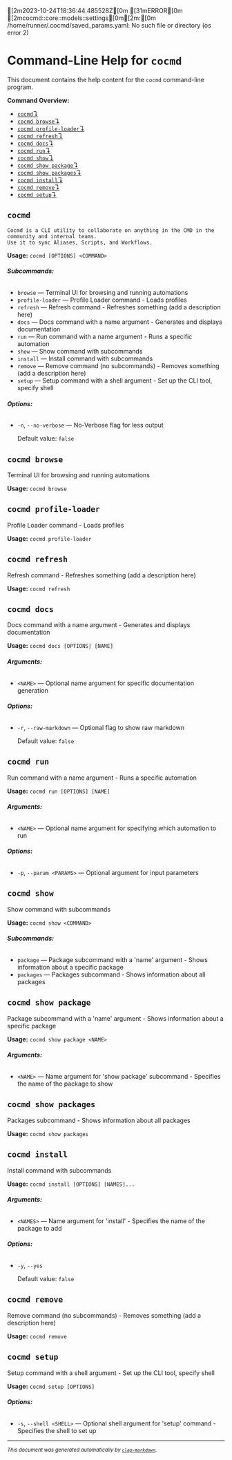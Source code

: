 [2m2023-10-24T18:36:44.485528Z[0m [31mERROR[0m [2mcocmd::core::models::settings[0m[2m:[0m /home/runner/.cocmd/saved_params.yaml: No such file or directory (os error 2)
# Command-Line Help for `cocmd`

This document contains the help content for the `cocmd` command-line program.

**Command Overview:**

* [`cocmd`↴](#cocmd)
* [`cocmd browse`↴](#cocmd-browse)
* [`cocmd profile-loader`↴](#cocmd-profile-loader)
* [`cocmd refresh`↴](#cocmd-refresh)
* [`cocmd docs`↴](#cocmd-docs)
* [`cocmd run`↴](#cocmd-run)
* [`cocmd show`↴](#cocmd-show)
* [`cocmd show package`↴](#cocmd-show-package)
* [`cocmd show packages`↴](#cocmd-show-packages)
* [`cocmd install`↴](#cocmd-install)
* [`cocmd remove`↴](#cocmd-remove)
* [`cocmd setup`↴](#cocmd-setup)

## `cocmd`


    Cocmd is a CLI utility to collaborate on anything in the CMD in the community and internal teams. 
    Use it to sync Aliases, Scripts, and Workflows.

**Usage:** `cocmd [OPTIONS] <COMMAND>`

###### **Subcommands:**

* `browse` — Terminal UI for browsing and running automations
* `profile-loader` — Profile Loader command - Loads profiles
* `refresh` — Refresh command - Refreshes something (add a description here)
* `docs` — Docs command with a name argument - Generates and displays documentation
* `run` — Run command with a name argument - Runs a specific automation
* `show` — Show command with subcommands
* `install` — Install command with subcommands
* `remove` — Remove command (no subcommands) - Removes something (add a description here)
* `setup` — Setup command with a shell argument - Set up the CLI tool, specify shell

###### **Options:**

* `-n`, `--no-verbose` — No-Verbose flag for less output

  Default value: `false`



## `cocmd browse`

Terminal UI for browsing and running automations

**Usage:** `cocmd browse`



## `cocmd profile-loader`

Profile Loader command - Loads profiles

**Usage:** `cocmd profile-loader`



## `cocmd refresh`

Refresh command - Refreshes something (add a description here)

**Usage:** `cocmd refresh`



## `cocmd docs`

Docs command with a name argument - Generates and displays documentation

**Usage:** `cocmd docs [OPTIONS] [NAME]`

###### **Arguments:**

* `<NAME>` — Optional name argument for specific documentation generation

###### **Options:**

* `-r`, `--raw-markdown` — Optional flag to show raw markdown

  Default value: `false`



## `cocmd run`

Run command with a name argument - Runs a specific automation

**Usage:** `cocmd run [OPTIONS] [NAME]`

###### **Arguments:**

* `<NAME>` — Optional name argument for specifying which automation to run

###### **Options:**

* `-p`, `--param <PARAMS>` — Optional argument for input parameters



## `cocmd show`

Show command with subcommands

**Usage:** `cocmd show <COMMAND>`

###### **Subcommands:**

* `package` — Package subcommand with a 'name' argument - Shows information about a specific package
* `packages` — Packages subcommand - Shows information about all packages



## `cocmd show package`

Package subcommand with a 'name' argument - Shows information about a specific package

**Usage:** `cocmd show package <NAME>`

###### **Arguments:**

* `<NAME>` — Name argument for 'show package' subcommand - Specifies the name of the package to show



## `cocmd show packages`

Packages subcommand - Shows information about all packages

**Usage:** `cocmd show packages`



## `cocmd install`

Install command with subcommands

**Usage:** `cocmd install [OPTIONS] [NAMES]...`

###### **Arguments:**

* `<NAMES>` — Name argument for 'install' - Specifies the name of the package to add

###### **Options:**

* `-y`, `--yes`

  Default value: `false`



## `cocmd remove`

Remove command (no subcommands) - Removes something (add a description here)

**Usage:** `cocmd remove`



## `cocmd setup`

Setup command with a shell argument - Set up the CLI tool, specify shell

**Usage:** `cocmd setup [OPTIONS]`

###### **Options:**

* `-s`, `--shell <SHELL>` — Optional shell argument for 'setup' command - Specifies the shell to set up



<hr/>

<small><i>
    This document was generated automatically by
    <a href="https://crates.io/crates/clap-markdown"><code>clap-markdown</code></a>.
</i></small>

